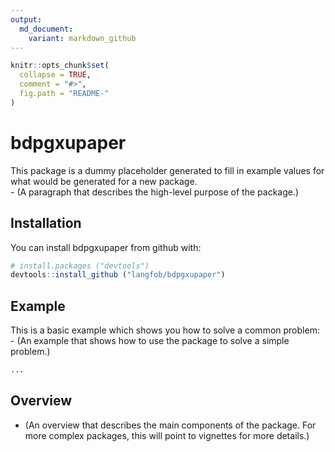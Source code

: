 ```yaml
---
output:
  md_document:
    variant: markdown_github
---
```


<!-- README.md is generated from README.Rmd. Please edit that file -->

```r
knitr::opts_chunk$set(
  collapse = TRUE,
  comment = "#>",
  fig.path = "README-"
)
```
# bdpgxupaper

This package is a dummy placeholder generated to fill in 
    example values for what
    would be generated for a new package.  
- (A paragraph that describes the high-level purpose of the package.)  

## Installation  
You can install bdpgxupaper from github with:  
```R
# install.packages ("devtools")  
devtools::install_github ("langfob/bdpgxupaper")
```

## Example  
This is a basic example which shows you how to solve a common problem:  
- (An example that shows how to use the package to solve a simple problem.)
```R
...
```

## Overview  
- (An overview that describes the main components of the package. For more complex packages, this will point to vignettes for more details.)   

